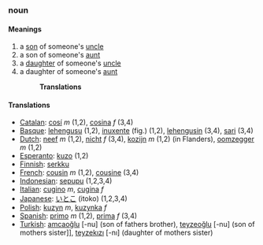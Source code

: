 ===noun===
====Meanings====
#a [[son]] of someone's [[uncle]]
#a son of someone's [[aunt]]
#a [[daughter]] of someone's [[uncle]]
#a daughter of someone's [[aunt]]
#:'''Translations'''
====Translations====
*[[Catalan]]: [[cosí]] ''m'' (1,2), [[cosina]] ''f'' (3,4)
*[[Basque]]: [[lehengusu]] (1,2), [[inuxente]] (fig.) (1,2), [[lehengusin]] (3,4), [[sari]] (3,4)
*[[Dutch]]: [[neef]] ''m'' (1,2), [[nicht]] ''f'' (3,4), [[kozijn]] ''m'' (1,2) (in Flanders), [[oomzegger]] ''m'' (1,2)
*[[Esperanto]]: [[kuzo]] (1,2)
*[[Finnish]]: [[serkku]]
*[[French]]: [[cousin]] ''m'' (1,2), [[cousine]] (3,4)
*[[Indonesian]]: [[sepupu]] (1,2,3,4)
*[[Italian]]: [[cugino]] ''m'', [[cugina]] ''f''
*[[Japanese]]: [[いとこ]] (itoko) (1,2,3,4)
*[[Polish]]: [[kuzyn]] ''m'', [[kuzynka]] ''f''
*[[Spanish]]: [[primo]] ''m'' (1,2), [[prima]] ''f'' (3,4)
*[[Turkish]]: [[amcaoğlu]] [-nu] (son of fathers brother), [[teyzeoğlu]] [-nu] (son of mothers sister]], [[teyzekızı]] [-nı] (daughter of mothers sister)